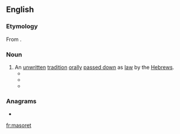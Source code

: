 {{also|Masoret}}
==English==

===Etymology===
From {{der|en|he|-}} {{m/he|מסורת|dwv=מָסֹרֶת|tr=masóret}}.

===Noun===
{{en-noun|masorets}}

# An [[unwritten]] [[tradition]] [[oral]]ly [[pass down|passed down]] as [[law]] by the [[Hebrew]]s.
#* {{quote-book|year=2011|title=Jewish Studies at the Crossroads of Anthropology and History|author=Ra'anan S. Boustan, ‎Oren Kosansky, & ‎Marina Rustow |ISBN=0812204867|passage=The rough correspondence between these concepts and “native” Jewish ideas such as '''masoret''' (authoritative tradition) and galut (exile) further helps to explain their enduring status in the field.}}
#* {{quote-book|year=2014|title=Sod Ha'ibur|author=Richard Fiedler |page=77|ISBN=0990357708|passage=From the above, it would seem that Rabban Gamliel had a different '''masoret''' from R' Yehoshua, one that was a very well-kept secret.}}
#* {{quote-book|year=2015|title=The Gospel of Matthew and Judaic Traditions|author=Herbert Basser & ‎Marsha B. Cohen|ISBN=9004291784|passage= “The Sadducees say that there is a tradition ('''masoret''') in the hands of the Pharisees to afflict themselves,” according to 'Abot R. Nat. A (end chap. 12). }}

===Anagrams===
* {{l|en|maestro}}

[[fr:masoret]]